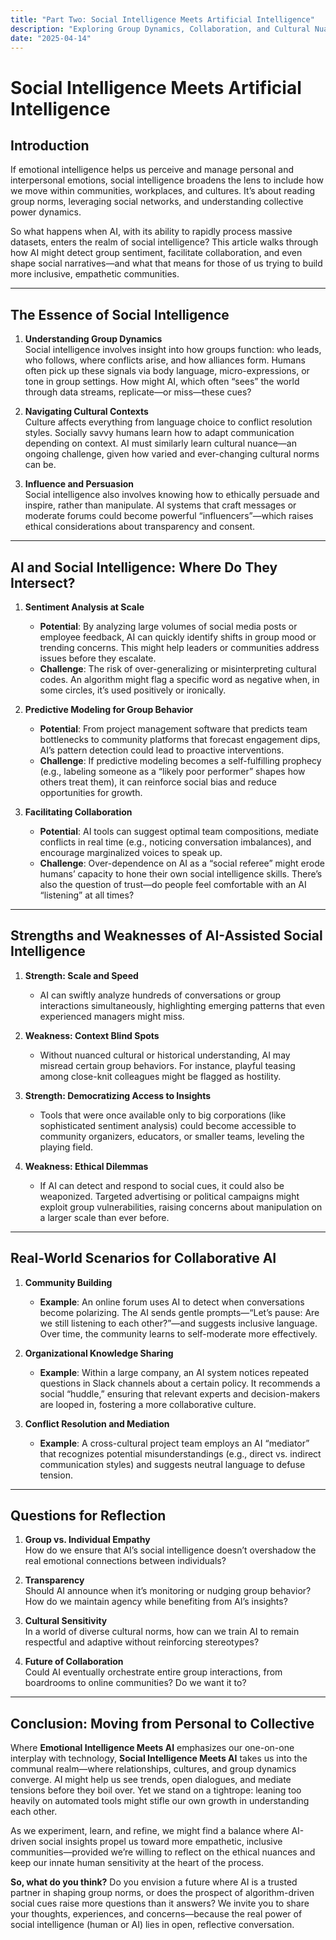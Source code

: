 ```yaml
---
title: "Part Two: Social Intelligence Meets Artificial Intelligence"
description: "Exploring Group Dynamics, Collaboration, and Cultural Nuance in the AI Era"
date: "2025-04-14"
---
```


# Social Intelligence Meets Artificial Intelligence

## Introduction

If emotional intelligence helps us perceive and manage personal and interpersonal emotions, social intelligence broadens the lens to include how we move within communities, workplaces, and cultures. It’s about reading group norms, leveraging social networks, and understanding collective power dynamics.

So what happens when AI, with its ability to rapidly process massive datasets, enters the realm of social intelligence? This article walks through how AI might detect group sentiment, facilitate collaboration, and even shape social narratives—and what that means for those of us trying to build more inclusive, empathetic communities.

---

## The Essence of Social Intelligence

1. **Understanding Group Dynamics**  
   Social intelligence involves insight into how groups function: who leads, who follows, where conflicts arise, and how alliances form. Humans often pick up these signals via body language, micro-expressions, or tone in group settings. How might AI, which often “sees” the world through data streams, replicate—or miss—these cues?

2. **Navigating Cultural Contexts**  
   Culture affects everything from language choice to conflict resolution styles. Socially savvy humans learn how to adapt communication depending on context. AI must similarly learn cultural nuance—an ongoing challenge, given how varied and ever-changing cultural norms can be.

3. **Influence and Persuasion**  
   Social intelligence also involves knowing how to ethically persuade and inspire, rather than manipulate. AI systems that craft messages or moderate forums could become powerful “influencers”—which raises ethical considerations about transparency and consent.

---

## AI and Social Intelligence: Where Do They Intersect?

1. **Sentiment Analysis at Scale**  
   - **Potential**: By analyzing large volumes of social media posts or employee feedback, AI can quickly identify shifts in group mood or trending concerns. This might help leaders or communities address issues before they escalate.  
   - **Challenge**: The risk of over-generalizing or misinterpreting cultural codes. An algorithm might flag a specific word as negative when, in some circles, it’s used positively or ironically.

2. **Predictive Modeling for Group Behavior**  
   - **Potential**: From project management software that predicts team bottlenecks to community platforms that forecast engagement dips, AI’s pattern detection could lead to proactive interventions.  
   - **Challenge**: If predictive modeling becomes a self-fulfilling prophecy (e.g., labeling someone as a “likely poor performer” shapes how others treat them), it can reinforce social bias and reduce opportunities for growth.

3. **Facilitating Collaboration**  
   - **Potential**: AI tools can suggest optimal team compositions, mediate conflicts in real time (e.g., noticing conversation imbalances), and encourage marginalized voices to speak up.  
   - **Challenge**: Over-dependence on AI as a “social referee” might erode humans’ capacity to hone their own social intelligence skills. There’s also the question of trust—do people feel comfortable with an AI “listening” at all times?

---

## Strengths and Weaknesses of AI-Assisted Social Intelligence

1. **Strength: Scale and Speed**  
   - AI can swiftly analyze hundreds of conversations or group interactions simultaneously, highlighting emerging patterns that even experienced managers might miss.

2. **Weakness: Context Blind Spots**  
   - Without nuanced cultural or historical understanding, AI may misread certain group behaviors. For instance, playful teasing among close-knit colleagues might be flagged as hostility.

3. **Strength: Democratizing Access to Insights**  
   - Tools that were once available only to big corporations (like sophisticated sentiment analysis) could become accessible to community organizers, educators, or smaller teams, leveling the playing field.

4. **Weakness: Ethical Dilemmas**  
   - If AI can detect and respond to social cues, it could also be weaponized. Targeted advertising or political campaigns might exploit group vulnerabilities, raising concerns about manipulation on a larger scale than ever before.

---

## Real-World Scenarios for Collaborative AI

1. **Community Building**  
   - **Example**: An online forum uses AI to detect when conversations become polarizing. The AI sends gentle prompts—“Let’s pause: Are we still listening to each other?”—and suggests inclusive language. Over time, the community learns to self-moderate more effectively.

2. **Organizational Knowledge Sharing**  
   - **Example**: Within a large company, an AI system notices repeated questions in Slack channels about a certain policy. It recommends a social “huddle,” ensuring that relevant experts and decision-makers are looped in, fostering a more collaborative culture.

3. **Conflict Resolution and Mediation**  
   - **Example**: A cross-cultural project team employs an AI “mediator” that recognizes potential misunderstandings (e.g., direct vs. indirect communication styles) and suggests neutral language to defuse tension.

---

## Questions for Reflection

1. **Group vs. Individual Empathy**  
   How do we ensure that AI’s social intelligence doesn’t overshadow the real emotional connections between individuals?

2. **Transparency**  
   Should AI announce when it’s monitoring or nudging group behavior? How do we maintain agency while benefiting from AI’s insights?

3. **Cultural Sensitivity**  
   In a world of diverse cultural norms, how can we train AI to remain respectful and adaptive without reinforcing stereotypes?

4. **Future of Collaboration**  
   Could AI eventually orchestrate entire group interactions, from boardrooms to online communities? Do we want it to?

---

## Conclusion: Moving from Personal to Collective

Where **Emotional Intelligence Meets AI** emphasizes our one-on-one interplay with technology, **Social Intelligence Meets AI** takes us into the communal realm—where relationships, cultures, and group dynamics converge. AI might help us see trends, open dialogues, and mediate tensions before they boil over. Yet we stand on a tightrope: leaning too heavily on automated tools might stifle our own growth in understanding each other.

As we experiment, learn, and refine, we might find a balance where AI-driven social insights propel us toward more empathetic, inclusive communities—provided we’re willing to reflect on the ethical nuances and keep our innate human sensitivity at the heart of the process.

**So, what do you think?** Do you envision a future where AI is a trusted partner in shaping group norms, or does the prospect of algorithm-driven social cues raise more questions than it answers? We invite you to share your thoughts, experiences, and concerns—because the real power of social intelligence (human or AI) lies in open, reflective conversation.